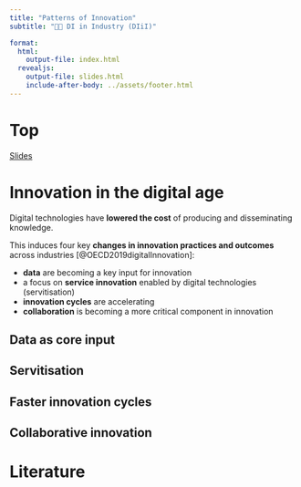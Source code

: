 ```yaml
---
title: "Patterns of Innovation"  
subtitle: "🧑‍🔬 DI in Industry (DIiI)"

format: 
  html:
    output-file: index.html
  revealjs:
    output-file: slides.html 
    include-after-body: ../assets/footer.html
---
```


# Top{visibility="hidden" .slide-link-hidden .unlisted}
[Slides](slides.html)

# Innovation in the digital age

Digital technologies have __lowered the cost__ of producing and disseminating knowledge. 

:::{.fragment}
This induces four key __changes in innovation practices and outcomes__ across industries [@OECD2019digitalInnovation]:
:::

:::{.incremental}
- __data__ are becoming a key input for innovation
- a focus on __service innovation__ enabled by digital technologies (servitisation)
- __innovation cycles__ are accelerating
- __collaboration__ is becoming a more critical component in innovation
:::

## Data as core input

## Servitisation

## Faster innovation cycles

## Collaborative innovation

::: {#refs}
# Literature {visibility="hidden"}
:::